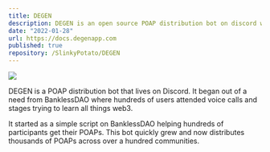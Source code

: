 ```yaml
---
title: DEGEN
description: DEGEN is an open source POAP distribution bot on discord with a focus on community engagement.
date: "2022-01-28"
url: https://docs.degenapp.com
published: true
repository: /SlinkyPotato/DEGEN
---
```



[![](https://994063286-files.gitbook.io/~/files/v0/b/gitbook-x-prod.appspot.com/o/spaces%2FUIwNO2emsJ1Z9Z5mxXsH%2Fuploads%2Fgit-blob-d058cefe384ad2f85f381a2eff6b1e99e4305afb%2FDEGEN-logo_250.png?alt=media)](https://docs.degenapp.com)

DEGEN is a POAP distribution bot that lives on Discord. 
It began out of a need from BanklessDAO where hundreds of 
users attended voice calls and stages trying to learn all 
things web3.

It started as a simple script on BanklessDAO helping hundreds
of participants get their POAPs. This bot quickly grew and 
now distributes thousands of POAPs across over a hundred 
communities.

